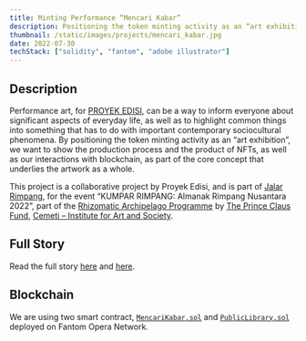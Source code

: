 ```yaml
---
title: Minting Performance “Mencari Kabar”
description: Positioning the token minting activity as an “art exhibition”
thumbnail: /static/images/projects/mencari_kabar.jpg
date: 2022-07-30
techStack: ["solidity", "fantom", "adobe illustrator"]
---
```


## Description

Performance art, for [PROYEK EDISI](https://www.instagram.com/proyek.edisi/), can be a way to inform everyone about significant aspects of everyday life, as well as to highlight common things into something that has to do with important contemporary sociocultural phenomena. By positioning the token minting activity as an “art exhibition”, we want to show the production process and the product of NFTs, as well as our interactions with blockchain, as part of the core concept that underlies the artwork as a whole.

This project is a collaborative project by Proyek Edisi, and is part of [Jalar Rimpang](https://cemeti.art/category/indonesia/program/rimpang-nusantara/jalar-rimpang/), for the event “KUMPAR RIMPANG: Almanak Rimpang Nusantara 2022”, part of the [Rhizomatic Archipelago Programme](https://princeclausfund.org/cemeti-institute-for-art-and-society#:~:text=As%20part%20of%20the%20NextGen,communities%20across%20the%20Indonesian%20archipelago.) by [The Prince Claus Fund](https://princeclausfund.org/), [Cemeti – Institute for Art and Society](https://cemeti.art/).

## Full Story

Read the full story [here](/blog/minting-performance-mencari-kabar) and [here](/blog/after-the-minting-performance-mencari-kabar).

## Blockchain

We are using two smart contract, [`MencariKabar.sol`](https://ftmscan.com/address/0xaf4dfeebdb51f829743c792872d1f38edd521925) and [`PublicLibrary.sol`](https://ftmscan.com/address/0x5d621ecf3f80debfce22794f7be26b32764a370a) deployed on Fantom Opera Network.